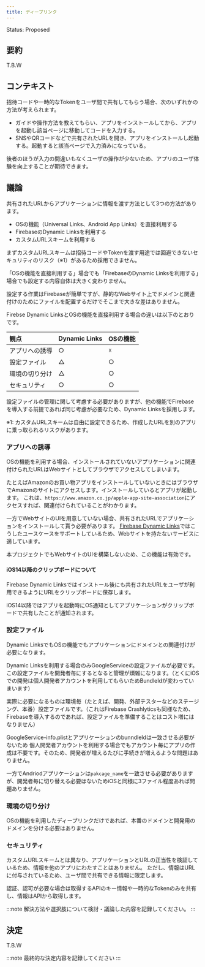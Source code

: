 ```yaml
---
title: ディープリンク
---
```


Status: Proposed

<!--
Proposed: 提案中
Accepted: 採用
Rejected: 却下
Superseded: 廃止
-->

## 要約

T.B.W

## コンテキスト

招待コードや一時的なTokenをユーザ間で共有してもらう場合、次のいずれかの方法が考えられます。

- ガイドや操作方法を教えてもらい、アプリをインストールしてから、アプリを起動し該当ページに移動してコードを入力する。
- SNSやQRコードなどで共有されたURLを開き、アプリをインストールし起動する。起動すると該当ページで入力済みになっている。

後者のほうが入力の間違いもなくユーザの操作が少ないため、アプリのユーザ体験を向上することが期待できます。

## 議論

共有されたURLからアプリケーションに情報を渡す方法として3つの方法があります。

 - OSの機能（Universal Links、Android App Links）を直接利用する
 - FirebaseのDynamic Linksを利用する
 - カスタムURLスキームを利用する

まずカスタムURLスキームは招待コードやTokenを渡す用途では回避できないセキュリティのリスク（※1）があるため採用できません。

「OSの機能を直接利用する」場合でも「FirebaseのDynamic Linksを利用する」場合でも設定する内容自体は大きく変わりません。

設定する作業はFirebaseが簡単ですが、静的なWebサイト上でドメインと関連付けのためにファイルを配置するだけでそこまで大きな差はありません。

Firebse Dynamic LinksとOSの機能を直接利用する場合の違いは以下のとおりです。

|観点|Dynamic Links|OSの機能|
|:--|:------------|:------|
|アプリへの誘導|○|☓|
|設定ファイル|△|○|
|環境の切り分け|△|○|
|セキュリティ|○|○|

設定ファイルの管理に関して考慮する必要がありますが、他の機能でFirebaseを導入する前提であれば同じ考慮が必要なため、Dynamic Linksを採用します。

※1: カスタムURLスキームは自由に設定できるため、作成したURLを別のアプリに乗っ取られるリスクがあります。

### アプリへの誘導

OSの機能を利用する場合、インストールされていないアプリケーションに関連付けられたURLはWebサイトとしてブラウザでアクセスしてしまいます。

たとえばAmazonのお買い物アプリをインストールしていないときにはブラウザでAmazonのサイトにアクセスします。インストールしているとアプリが起動します。
これは、`https://www.amazon.co.jp/apple-app-site-association`にアクセスすれば、関連付けられていることがわかります。

一方でWebサイトのUIを用意していない場合、共有されたURLでアプリケーションをインストールして貰う必要があります。
[Firebase Dynamic Links](https://firebase.google.com/docs/dynamic-links/operating-system-integrations)ではこうしたユースケースをサポートしているため、Webサイトを持たないサービスに適しています。

本プロジェクトでもWebサイトのUIを構築しないため、この機能は有効です。

#### iOS14以降のクリップボードについて

Firebase Dynamic Linksではインストール後にも共有されたURLをユーザが利用できるようにURLをクリップボードに保存します。

iOS14以降ではアプリを起動時にOS通知としてアプリケーションがクリップボードで共有したことが通知されます。

### 設定ファイル

Dynamic LinksでもOSの機能でもアプリケーションにドメインとの関連付けが必要になります。

Dynamic Linksを利用する場合のみGoogleServiceの設定ファイルが必要です。この設定ファイルを開発者毎にするとなると管理が煩雑になります。（とくにiOSでの開発は個人開発者アカウントを利用してもらいためBundleIdが変わっていまいます）

実際に必要になるものは環境毎（たとえば、開発、外部テスターなどのステージング、本番）設定ファイルです。（これはFirebase Crashlyticsも同様なため、Firebaseを導入するのであれば、設定ファイルを準備することはコスト増にはなりません）

GoogleService-info.plistとアプリケーションのbunndleIdは一致させる必要がないため
個人開発者アカウントを利用する場合でもアカウント毎にアプリの作成は不要です。そのため、開発者が増えるたびに手続きが増えるような問題はありません。

一方でAndriodアプリケーションは`pakcage_name`を一致させる必要がありますが、開発者毎に切り替える必要はないためiOSと同様に3ファイル程度あれば問題ありません。

### 環境の切り分け

OSの機能を利用したディープリンクだけであれば、本番のドメインと開発用のドメインを分ける必要はありません。

### セキュリティ

カスタムURLスキームとは異なり、アプリケーションとURLの正当性を検証しているため、情報を他のアプリにわたすことはありません。
ただし、情報はURLに付与されているため、ユーザ間で共有できる情報に限定します。

認証、認可が必要な場合は取得するAPIのキー情報や一時的なTokenのみを共有し、情報はAPIから取得します。

:::note
解決方法や選択肢について検討・議論した内容を記録してください。
:::

## 決定

T.B.W

:::note
最終的な決定内容を記録してください
:::

